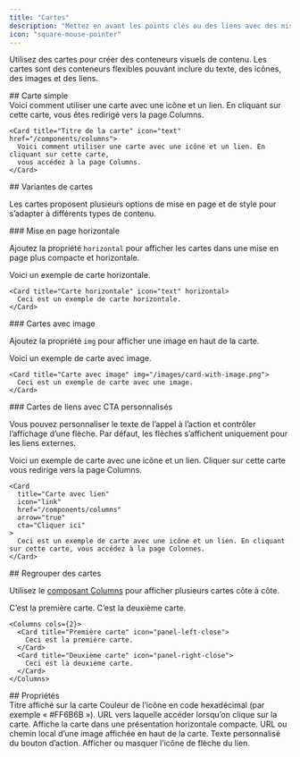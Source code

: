 ```yaml
---
title: "Cartes"
description: "Mettez en avant les points clés ou des liens avec des mises en page et des icônes personnalisables"
icon: "square-mouse-pointer"
---
```



Utilisez des cartes pour créer des conteneurs visuels de contenu. Les cartes sont des conteneurs flexibles pouvant inclure du texte, des icônes, des images et des liens.

<div id="basic-card">
  ## Carte simple
</div>

<Card title="Titre de la carte" icon="text" href="/fr/fr/components/columns">
  Voici comment utiliser une carte avec une icône et un lien. En cliquant sur cette carte,
  vous êtes redirigé vers la page Columns.
</Card>

```mdx Card example
<Card title="Titre de la carte" icon="text" href="/components/columns">
  Voici comment utiliser une carte avec une icône et un lien. En cliquant sur cette carte,
  vous accédez à la page Columns.
</Card>
```

<div id="card-variations">
  ## Variantes de cartes
</div>

Les cartes proposent plusieurs options de mise en page et de style pour s’adapter à différents types de contenu.

<div id="horizontal-layout">
  ### Mise en page horizontale
</div>

Ajoutez la propriété `horizontal` pour afficher les cartes dans une mise en page plus compacte et horizontale.

<Card title="Carte horizontale" icon="text" horizontal>
  Voici un exemple de carte horizontale.
</Card>

```mdx Horizontal card example
<Card title="Carte horizontale" icon="text" horizontal>
  Ceci est un exemple de carte horizontale.
</Card>
```

<div id="image-cards">
  ### Cartes avec image
</div>

Ajoutez la propriété `img` pour afficher une image en haut de la carte.

<Card title="Carte avec image" img="https://mintlify-assets.b-cdn.net/yosemite.jpg">
  Voici un exemple de carte avec image.
</Card>

```mdx Image card example
<Card title="Carte avec image" img="/images/card-with-image.png">
  Ceci est un exemple de carte avec une image.
</Card>
```

<div id="link-cards-with-custom-ctas">
  ### Cartes de liens avec CTA personnalisés
</div>

Vous pouvez personnaliser le texte de l’appel à l’action et contrôler l’affichage d’une flèche. Par défaut, les flèches s’affichent uniquement pour les liens externes.

<Card title="Carte de lien" icon="link" href="/fr/fr/components/columns" arrow="true" cta="Cliquez ici">
  Voici un exemple de carte avec une icône et un lien. Cliquer sur cette carte vous redirige vers la page Columns.
</Card>

```mdx Link card example
<Card
  title="Carte avec lien"
  icon="link"
  href="/components/columns"
  arrow="true"
  cta="Cliquer ici"
>
  Ceci est un exemple de carte avec une icône et un lien. En cliquant sur cette carte, vous accédez à la page Colonnes.
</Card>
```

<div id="grouping-cards">
  ## Regrouper des cartes
</div>

Utilisez le [composant Columns](/fr/fr/components/columns) pour afficher plusieurs cartes côte à côte.

<Columns cols={2}>
  <Card title="First card" icon="panel-left-close">
    C’est la première carte.
  </Card>

  <Card title="Second card" icon="panel-right-close">
    C’est la deuxième carte.
  </Card>
</Columns>

```mdx Columns example
<Columns cols={2}>
  <Card title="Première carte" icon="panel-left-close">
    Ceci est la première carte.
  </Card>
  <Card title="Deuxième carte" icon="panel-right-close">
    Ceci est la deuxième carte.
  </Card>
</Columns>
```

<div id="properties">
  ## Propriétés
</div>

<ResponseField name="title" type="string" required>
  Titre affiché sur la carte
</ResponseField>

<IconsOptional />

<ResponseField name="color" type="string">
  Couleur de l’icône en code hexadécimal (par exemple « #FF6B6B »).
</ResponseField>

<ResponseField name="href" type="string">
  URL vers laquelle accéder lorsqu’on clique sur la carte.
</ResponseField>

<ResponseField name="horizontal" type="boolean">
  Affiche la carte dans une présentation horizontale compacte.
</ResponseField>

<ResponseField name="img" type="string">
  URL ou chemin local d’une image affichée en haut de la carte.
</ResponseField>

<ResponseField name="cta" type="string">
  Texte personnalisé du bouton d’action.
</ResponseField>

<ResponseField name="arrow" type="boolean">
  Afficher ou masquer l’icône de flèche du lien.
</ResponseField>